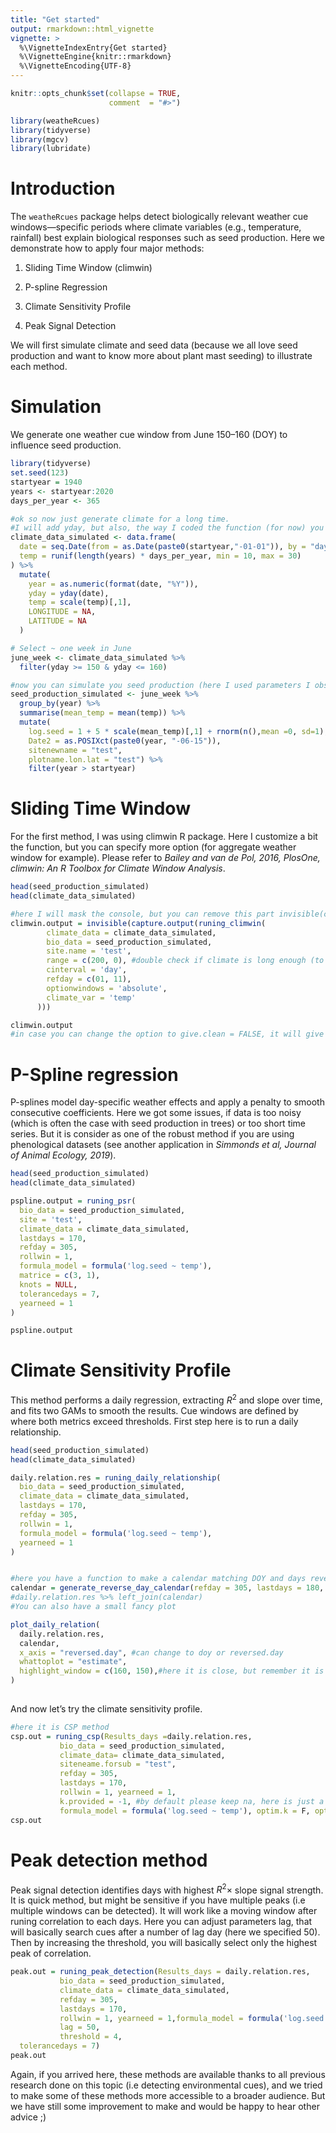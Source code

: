 ```yaml
---
title: "Get started"
output: rmarkdown::html_vignette
vignette: >
  %\VignetteIndexEntry{Get started}
  %\VignetteEngine{knitr::rmarkdown}
  %\VignetteEncoding{UTF-8}
---
```


```r
knitr::opts_chunk$set(collapse = TRUE,
                      comment  = "#>")
```

```r
library(weatheRcues)
library(tidyverse)
library(mgcv)
library(lubridate)
```

# Introduction

The `weatheRcues` package helps detect biologically relevant weather cue windows—specific periods where climate variables (e.g., temperature, rainfall) best explain biological responses such as seed production. Here we demonstrate how to apply four major methods:

1.  Sliding Time Window (climwin)

2.  P-spline Regression

3.  Climate Sensitivity Profile

4.  Peak Signal Detection

We will first simulate climate and seed data (because we all love seed production and want to know more about plant mast seeding) to illustrate each method.

# Simulation

We generate one weather cue window from June 150–160 (DOY) to influence seed production.

```r
library(tidyverse)
set.seed(123)  
startyear = 1940
years <- startyear:2020
days_per_year <- 365

#ok so now just generate climate for a long time.
#I will add yday, but also, the way I coded the function (for now) you need to have LONGITUDE AND LATITUDE columns
climate_data_simulated <- data.frame(
  date = seq.Date(from = as.Date(paste0(startyear,"-01-01")), by = "day", length.out = length(years) * days_per_year),
  temp = runif(length(years) * days_per_year, min = 10, max = 30)
) %>%
  mutate(
    year = as.numeric(format(date, "%Y")),
    yday = yday(date),
    temp = scale(temp)[,1],
    LONGITUDE = NA,
    LATITUDE = NA
  )

# Select ~ one week in June 
june_week <- climate_data_simulated %>%
  filter(yday >= 150 & yday <= 160)

#now you can simulate you seed production (here I used parameters I observed). For seed production data, you also need to have additional column, Date2, with this d-m-Y format and two other column, plotname.lon.lat and sitenewname. I will try to fix this later, I used this to be sure my time series are matching climate location. I also selected one year less (to have sure that climate would be enough years) 
seed_production_simulated <- june_week %>%
  group_by(year) %>%
  summarise(mean_temp = mean(temp)) %>%
  mutate(
    log.seed = 1 + 5 * scale(mean_temp)[,1] + rnorm(n(),mean =0, sd=1),
    Date2 = as.POSIXct(paste0(year, "-06-15")),
    sitenewname = "test",
    plotname.lon.lat = "test") %>% 
    filter(year > startyear) 
```

# Sliding Time Window

For the first method, I was using climwin R package. Here I customize a bit the function, but you can specify more option (for aggregate weather window for example). Please refer to *Bailey and van de Pol, 2016, PlosOne, climwin: An R Toolbox for Climate Window Analysis*.

```r
head(seed_production_simulated)
head(climate_data_simulated)

#here I will mask the console, but you can remove this part invisible(capture.output()) in order to just use the function of interest runing_climwin
climwin.output = invisible(capture.output(runing_climwin(
        climate_data = climate_data_simulated,
        bio_data = seed_production_simulated,
        site.name = 'test',
        range = c(200, 0), #double check if climate is long enough (to match bio data)
        cinterval = 'day',
        refday = c(01, 11),
        optionwindows = 'absolute',
        climate_var = 'temp'
      )))

climwin.output
#in case you can change the option to give.clean = FALSE, it will give you all models outputs from `climwin::slidingwin`
```

# P-Spline regression

P-splines model day-specific weather effects and apply a penalty to smooth consecutive coefficients. Here we got some issues, if data is too noisy (which is often the case with seed production in trees) or too short time series. But it is consider as one of the robust method if you are using phenological datasets (see another application in *Simmonds et al, Journal of Animal Ecology, 2019*).

```r
head(seed_production_simulated)
head(climate_data_simulated)

pspline.output = runing_psr(
  bio_data = seed_production_simulated,
  site = 'test',
  climate_data = climate_data_simulated,
  lastdays = 170,
  refday = 305,
  rollwin = 1,
  formula_model = formula('log.seed ~ temp'),
  matrice = c(3, 1),
  knots = NULL,
  tolerancedays = 7,
  yearneed = 1
)

pspline.output
```

# Climate Sensitivity Profile

This method performs a daily regression, extracting $R^2$ and slope over time, and fits two GAMs to smooth the results. Cue windows are defined by where both metrics exceed thresholds. First step here is to run a daily relationship.

```r
head(seed_production_simulated)
head(climate_data_simulated)

daily.relation.res = runing_daily_relationship(
  bio_data = seed_production_simulated,
  climate_data = climate_data_simulated,
  lastdays = 170,
  refday = 305,
  rollwin = 1,
  formula_model = formula('log.seed ~ temp'),
  yearneed = 1
)


#here you have a function to make a calendar matching DOY and days reversed. 
calendar = generate_reverse_day_calendar(refday = 305, lastdays = 180, yearback = 1)
#daily.relation.res %>% left_join(calendar)
#You can also have a small fancy plot 

plot_daily_relation(
  daily.relation.res,
  calendar,
  x_axis = "reversed.day", #can change to doy or reversed.day
  whattoplot = "estimate",
  highlight_window = c(160, 150),#here it is close, but remember it is a simulation...
)
  
```

And now let's try the climate sensitivity profile.

```R
#here it is CSP method
csp.out = runing_csp(Results_days =daily.relation.res,
           bio_data = seed_production_simulated,
           climate_data= climate_data_simulated,
           siteneame.forsub = "test",
           refday = 305,
           lastdays = 170,
           rollwin = 1, yearneed = 1,
           k.provided = -1, #by default please keep na, here is just a test to make it fast
           formula_model = formula('log.seed ~ temp'), optim.k = F, option.check.name = F)
csp.out
```

# Peak detection method

Peak signal detection identifies days with highest $R^2 \times$ slope signal strength. It is quick method, but might be sensitive if you have multiple peaks (i.e multiple windows can be detected). It will work like a moving window after runing correlation to each days. Here you can adjust parameters lag, that will basically search cues after a number of lag day (here we specified 50). Then by increasing the threshold, you will basically select only the highest peak of correlation.

```R
peak.out = runing_peak_detection(Results_days = daily.relation.res,
           bio_data = seed_production_simulated,
           climate_data = climate_data_simulated,
           refday = 305,
           lastdays = 170,
           rollwin = 1, yearneed = 1,formula_model = formula('log.seed ~ temp'),
           lag = 50,
           threshold = 4,
  tolerancedays = 7)
peak.out


```

Again, if you arrived here, these methods are available thanks to all previous research done on this topic (i.e detecting environmental cues), and we tried to make some of these methods more accessible to a broader audience. But we have still some improvement to make and would be happy to hear other advice ;)
